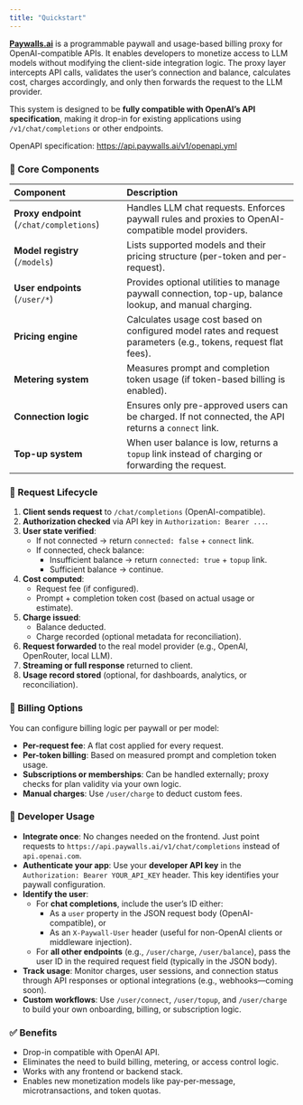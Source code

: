 ```yaml
---
title: "Quickstart"
---
```


[**Paywalls.ai**](http://Paywalls.ai) is a programmable paywall and usage-based billing proxy for OpenAI-compatible APIs. It enables developers to monetize access to LLM models without modifying the client-side integration logic. The proxy layer intercepts API calls, validates the user’s connection and balance, calculates cost, charges accordingly, and only then forwards the request to the LLM provider.

This system is designed to be **fully compatible with OpenAI’s API specification**, making it drop-in for existing applications using `/v1/chat/completions` or other endpoints.

OpenAPI specification: https://api.paywalls.ai/v1/openapi.yml

### 🔧 Core Components

| Component                                | Description                                                                                                     |
| :--------------------------------------- | :-------------------------------------------------------------------------------------------------------------- |
| **Proxy endpoint** (`/chat/completions`) | Handles LLM chat requests. Enforces paywall rules and proxies to OpenAI-compatible model providers.             |
| **Model registry** (`/models`)           | Lists supported models and their pricing structure (per-token and per-request).                                 |
| **User endpoints** (`/user/*`)           | Provides optional utilities to manage paywall connection, top-up, balance lookup, and manual charging.          |
| **Pricing engine**                       | Calculates usage cost based on configured model rates and request parameters (e.g., tokens, request flat fees). |
| **Metering system**                      | Measures prompt and completion token usage (if token-based billing is enabled).                                 |
| **Connection logic**                     | Ensures only pre-approved users can be charged. If not connected, the API returns a `connect` link.             |
| **Top-up system**                        | When user balance is low, returns a `topup` link instead of charging or forwarding the request.                 |

### 🔄 Request Lifecycle

1. **Client sends request** to `/chat/completions` (OpenAI-compatible).
2. **Authorization checked** via API key in `Authorization: Bearer ...`.
3. **User state verified**:
   - If not connected → return `connected: false` \+ `connect` link.
   - If connected, check balance:
     - Insufficient balance → return `connected: true` \+ `topup` link.
     - Sufficient balance → continue.
4. **Cost computed**:
   - Request fee (if configured).
   - Prompt \+ completion token cost (based on actual usage or estimate).
5. **Charge issued**:
   - Balance deducted.
   - Charge recorded (optional metadata for reconciliation).
6. **Request forwarded** to the real model provider (e.g., OpenAI, OpenRouter, local LLM).
7. **Streaming or full response** returned to client.
8. **Usage record stored** (optional, for dashboards, analytics, or reconciliation).

### 💸 Billing Options

You can configure billing logic per paywall or per model:

- **Per-request fee**: A flat cost applied for every request.
- **Per-token billing**: Based on measured prompt and completion token usage.
- **Subscriptions or memberships**: Can be handled externally; proxy checks for plan validity via your own logic.
- **Manual charges**: Use `/user/charge` to deduct custom fees.

### 🧰 Developer Usage

- **Integrate once**: No changes needed on the frontend. Just point requests to `https://api.paywalls.ai/v1/chat/completions` instead of `api.openai.com`.
- **Authenticate your app**: Use your **developer API key** in the `Authorization: Bearer YOUR_API_KEY` header. This key identifies your paywall configuration.
- **Identify the user**:
  - For **chat completions**, include the user’s ID either:
    - As a `user` property in the JSON request body (OpenAI-compatible), or
    - As an `X-Paywall-User` header (useful for non-OpenAI clients or middleware injection).
  - For **all other endpoints** (e.g., `/user/charge`, `/user/balance`), pass the user ID in the required request field (typically in the JSON body).
- **Track usage**: Monitor charges, user sessions, and connection status through API responses or optional integrations (e.g., webhooks—coming soon).
- **Custom workflows**: Use `/user/connect`, `/user/topup`, and `/user/charge` to build your own onboarding, billing, or subscription logic.

### ✅ Benefits

- Drop-in compatible with OpenAI API.
- Eliminates the need to build billing, metering, or access control logic.
- Works with any frontend or backend stack.
- Enables new monetization models like pay-per-message, microtransactions, and token quotas.